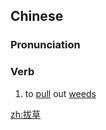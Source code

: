 ==Chinese==
{{zh-forms}}

===Pronunciation===
{{zh-pron
|m=bácǎo
|cat=v
}}

===Verb===
{{zh-verb}}

# to [[pull]] out [[weed]]s

[[zh:拔草]]